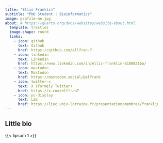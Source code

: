 ```yaml
---
title: "Ellis Franklin"
subtitle: "PhD Student | Bioinformatics"
image: profile-me.jpg
about: # https://quarto.org/docs/websites/website-about.html
  template: trestles
  image-shape: round
  links:
    - icon: github
      text: Github
      href: https://github.com/ellfran-7
    - icon: linkedin
      text: LinkedIn
      href: https://www.linkedin.com/in/ellis-franklin-6188831ba/
    - icon: mastodon
      text: Mastodon
      href: https://mastodon.social/@elfrank
    - icon: twitter-x
      text: X (formely Twitter)
      href: https://x.com/elffran7
    - icon: pc-display
      text: Lab
      href: https://liec.univ-lorraine.fr/presentation/membres/franklin-ellis
---
```


## Little bio 

{{< lipsum 1 >}}

